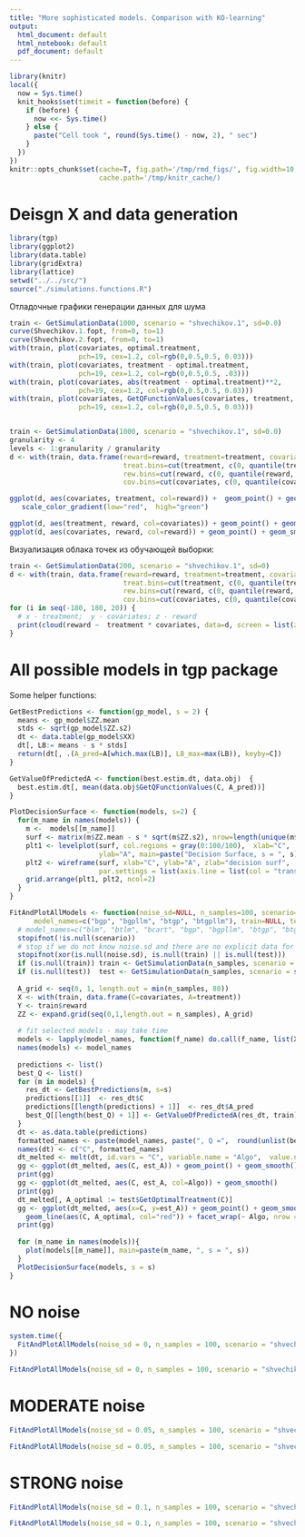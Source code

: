 ```yaml
---
title: "More sophisticated models. Comparison with KO-learning"
output:
  html_document: default
  html_notebook: default
  pdf_document: default
---
```


```r
library(knitr)
local({
  now = Sys.time()
  knit_hooks$set(timeit = function(before) {
    if (before) {
      now <<- Sys.time()
    } else {
      paste("Cell took ", round(Sys.time() - now, 2), " sec")
    }
  })  
})
knitr::opts_chunk$set(cache=T, fig.path='/tmp/rmd_figs/', fig.width=10, fig.height=6,
                      cache.path='/tmp/knitr_cache/)
```




# Deisgn X  and data generation

```r
library(tgp)
library(ggplot2)
library(data.table)
library(gridExtra)
library(lattice)
setwd("../../src/")
source("./simulations.functions.R")
```



Отладочные графики генерации данных для шума
```r
train <- GetSimulationData(1000, scenario = "shvechikov.1", sd=0.0)
curve(Shvechikov.1.fopt, from=0, to=1)
curve(Shvechikov.2.fopt, from=0, to=1)
with(train, plot(covariates, optimal.treatment, 
                 pch=19, cex=1.2, col=rgb(0,0.5,0.5, 0.03)))
with(train, plot(covariates, treatment - optimal.treatment, 
                 pch=19, cex=1.2, col=rgb(0,0.5,0.5, .03)))
with(train, plot(covariates, abs(treatment - optimal.treatment)**2, 
                 pch=19, cex=1.2, col=rgb(0,0.5,0.5, 0.03)))
with(train, plot(covariates, GetQFunctionValues(covariates, treatment, optimal.treatment), 
                 pch=19, cex=1.2, col=rgb(0,0.5,0.5, 0.03)))


train <- GetSimulationData(1000, scenario = "shvechikov.1", sd=0.0)
granularity <- 4
levels <- 1:granularity / granularity
d <- with(train, data.frame(reward=reward, treatment=treatment, covariates=covariates, 
                            treat.bins=cut(treatment, c(0, quantile(treatment, levels)), include.lowest = T), 
                            rew.bins=cut(reward, c(0, quantile(reward, levels)), include.lowest = T), 
                            cov.bins=cut(covariates, c(0, quantile(covariates, levels)), include.lowest = T)))

ggplot(d, aes(covariates, treatment, col=reward)) +  geom_point() + geom_smooth() + facet_wrap(~rew.bins) +
   scale_color_gradient(low="red",  high="green")

ggplot(d, aes(treatment, reward, col=covariates)) + geom_point() + geom_smooth() + facet_wrap(~cov.bins)
ggplot(d, aes(covariates, reward, col=reward)) + geom_point() + geom_smooth() + facet_wrap(~treat.bins)
```







Визуализация облака  точек  из обучающей выборки: 
```r
train <- GetSimulationData(200, scenario = "shvechikov.1", sd=0)
d <- with(train, data.frame(reward=reward, treatment=treatment, covariates=covariates, 
                            treat.bins=cut(treatment, c(0, quantile(treatment, levels)), include.lowest = T), 
                            rew.bins=cut(reward, c(0, quantile(reward, levels)), include.lowest = T), 
                            cov.bins=cut(covariates, c(0, quantile(covariates, levels)), include.lowest = T)))
for (i in seq(-180, 180, 20)) {
  # x - treatment;  y - covariates; z - reward
  print(cloud(reward ~  treatment * covariates, data=d, screen = list(z = i, x = -60, y = 0)))
}

```












# All possible models in tgp package

Some helper functions:
```r
GetBestPredictions <- function(gp_model, s = 2) {
  means <- gp_model$ZZ.mean
  stds <- sqrt(gp_model$ZZ.s2)
  dt <- data.table(gp_model$XX)
  dt[, LB:= means - s * stds]
  return(dt[, .(A_pred=A[which.max(LB)], LB_max=max(LB)), keyby=C])
}

GetValueOfPredictedA <- function(best.estim.dt, data.obj)  {
  best.estim.dt[, mean(data.obj$GetQFunctionValues(C, A_pred))]
}

PlotDecisionSurface <- function(models, s=2) {
  for(m_name in names(models)) {
    m <-  models[[m_name]]
    surf <- matrix(m$ZZ.mean - s * sqrt(m$ZZ.s2), nrow=length(unique(m$XX$A)))
    plt1 <- levelplot(surf, col.regions = gray(0:100/100),  xlab="C",  
                      ylab="A", main=paste("Decision Surface, s = ", s))
    plt2 <- wireframe(surf, xlab="C", ylab="A", zlab="decision surf",  main=m_name, 
                      par.settings = list(axis.line = list(col = "transparent")))
    grid.arrange(plt1, plt2, ncol=2)
  }
}

FitAndPlotAllModels <- function(noise_sd=NULL, n_samples=100, scenario=NULL, s=2, 
      model_names=c("bgp", "bgpllm", "btgp", "btgpllm"), train=NULL, test=NULL) {
  # model_names=c("blm", "btlm", "bcart", "bgp", "bgpllm", "btgp", "btgpllm")) {
  stopifnot(!is.null(scenario))
  # stop if we do not know noise.sd and there are no explicit data for either train or test
  stopifnot(xor(is.null(noise.sd), is.null(train) || is.null(test)))
  if (is.null(train)) train <- GetSimulationData(n_samples, scenario = scenario, sd=noise_sd)
  if (is.null(test))  test <- GetSimulationData(n_samples, scenario = scenario, sd=noise_sd)
  
  A_grid <- seq(0, 1, length.out = min(n_samples, 80)) 
  X <- with(train, data.frame(C=covariates, A=treatment))
  Y <- train$reward
  ZZ <- expand.grid(seq(0,1,length.out = n_samples), A_grid)  
  
  # fit selected models - may take time
  models <- lapply(model_names, function(f_name) do.call(f_name, list(X, Y, ZZ)))
  names(models) <- model_names
  
  predictions <- list()
  best_Q <- list()
  for (m in models) {
    res_dt <- GetBestPredictions(m, s=s)
    predictions[[1]]  <- res_dt$C
    predictions[[length(predictions) + 1]]  <- res_dt$A_pred
    best_Q[[length(best_Q) + 1]] <- GetValueOfPredictedA(res_dt, train)
  }
  dt <- as.data.table(predictions)
  formatted_names <- paste(model_names, paste(", Q =",  round(unlist(best_Q), 5)), sep="")
  names(dt) <- c("C", formatted_names)
  dt_melted <- melt(dt, id.vars = "C", variable.name = "Algo",  value.name = "est_A")
  gg <- ggplot(dt_melted, aes(C, est_A)) + geom_point() + geom_smooth() + facet_wrap(~ Algo, nrow = 2)
  print(gg)
  gg <- ggplot(dt_melted, aes(C, est_A, col=Algo)) + geom_smooth()
  print(gg)
  dt_melted[, A_optimal := test$GetOptimalTreatment(C)]
  gg <- ggplot(dt_melted, aes(x=C, y=est_A)) + geom_point() + geom_smooth() + 
    geom_line(aes(C, A_optimal, col="red")) + facet_wrap(~ Algo, nrow = 2)
  print(gg)
  
  for (m_name in names(models)){
    plot(models[[m_name]], main=paste(m_name, ", s = ", s))
  }
  PlotDecisionSurface(models, s = s)
}

```


# NO noise
```r
system.time({
  FitAndPlotAllModels(noise_sd = 0, n_samples = 100, scenario = "shvechikov.1", s=0)
})
```

```r
FitAndPlotAllModels(noise_sd = 0, n_samples = 100, scenario = "shvechikov.1", s=2)
```

# MODERATE noise 
```r
FitAndPlotAllModels(noise_sd = 0.05, n_samples = 100, scenario = "shvechikov.1", s=0)
```

```r
FitAndPlotAllModels(noise_sd = 0.05, n_samples = 100, scenario = "shvechikov.1", s=2)
```

# STRONG noise 
```r
FitAndPlotAllModels(noise_sd = 0.1, n_samples = 100, scenario = "shvechikov.1", s=0)
```

```r
FitAndPlotAllModels(noise_sd = 0.1, n_samples = 100, scenario = "shvechikov.1", s=2)
```

